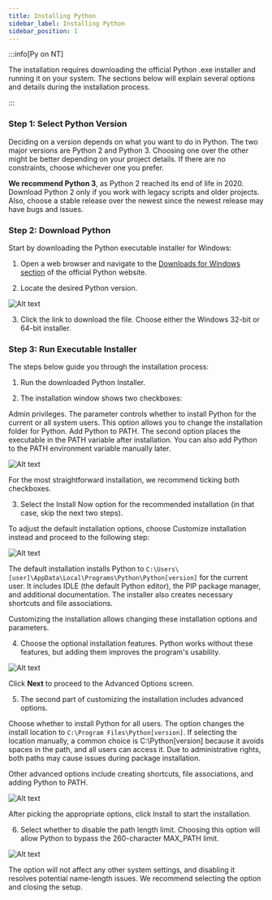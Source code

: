 ```yaml
---
title: Installing Python 
sidebar_label: Installing Python
sidebar_position: 1
---
```








:::info[Py on NT]

The installation requires downloading the official Python .exe installer and running it on your system. The sections below will explain several options and details during the installation process.

:::

### Step 1: Select Python Version
Deciding on a version depends on what you want to do in Python. The two major versions are Python 2 and Python 3. Choosing one over the other might be better depending on your project details. If there are no constraints, choose whichever one you prefer.

**We recommend Python 3**, as Python 2 reached its end of life in 2020. Download Python 2 only if you work with legacy scripts and older projects. Also, choose a stable release over the newest since the newest release may have bugs and issues.

### Step 2: Download Python
Start by downloading the Python executable installer for Windows:

1. Open a web browser and navigate to the [Downloads for Windows section](https://www.python.org/downloads/windows/) of the official Python website.

2. Locate the desired Python version.


![Alt text](https://imgur.com/F7fkqh1.png)


3. Click the link to download the file. Choose either the Windows 32-bit or 64-bit installer.


### Step 3: Run Executable Installer
The steps below guide you through the installation process:

1. Run the downloaded Python Installer.

2. The installation window shows two checkboxes:

Admin privileges. The parameter controls whether to install Python for the current or all system users. This option allows you to change the installation folder for Python.
Add Python to PATH. The second option places the executable in the PATH variable after installation. You can also add Python to the PATH environment variable manually later.



![Alt text](https://imgur.com/HAJd61w.png)

For the most straightforward installation, we recommend ticking both checkboxes.

3. Select the Install Now option for the recommended installation (in that case, skip the next two steps).

To adjust the default installation options, choose Customize installation instead and proceed to the following step:


![Alt text](https://imgur.com/PjK4nCG.png)


The default installation installs Python to ``C:\Users\[user]\AppData\Local\Programs\Python\Python[version]`` for the current user. It includes IDLE (the default Python editor), the PIP package manager, and additional documentation. The installer also creates necessary shortcuts and file associations.

Customizing the installation allows changing these installation options and parameters.

4. Choose the optional installation features. Python works without these features, but adding them improves the program's usability.


![Alt text](https://imgur.com/hZ6QWEA.png)




Click **Next** to proceed to the Advanced Options screen.

5. The second part of customizing the installation includes advanced options.

Choose whether to install Python for all users. The option changes the install location to ``C:\Program Files\Python[version]``. If selecting the location manually, a common choice is C:\Python[version] because it avoids spaces in the path, and all users can access it. Due to administrative rights, both paths may cause issues during package installation.

Other advanced options include creating shortcuts, file associations, and adding Python to PATH.


![Alt text](https://imgur.com/ihDdahM.png)


After picking the appropriate options, click Install to start the installation.

6. Select whether to disable the path length limit. Choosing this option will allow Python to bypass the 260-character MAX_PATH limit.



![Alt text](https://imgur.com/AYhWm0K.png)


The option will not affect any other system settings, and disabling it resolves potential name-length issues. We recommend selecting the option and closing the setup.

